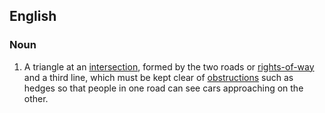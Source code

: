 ==English==

===Noun===
{{en-noun|head=[[sight]] [[triangle]]}}
# A triangle at an [[intersection]], formed by the two roads or [[rights-of-way]] and a third line, which must be kept clear of [[obstruction]]s such as hedges so that people in one road can see cars approaching on the other.